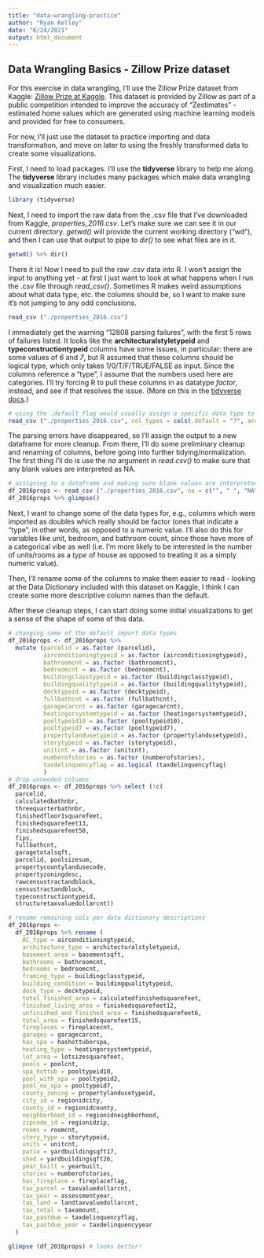 ```yaml
---
title: "data-wrangling-practice"
author: "Ryan Kelley"
date: "6/24/2021"
output: html_document
---
```


## Data Wrangling Basics - Zillow Prize dataset

For this exercise in data wrangling, I'll use the Zillow Prize dataset from Kaggle: [Zillow Prize at Kaggle](kaggle.com/c/zillow-prize-1/data). This dataset is provided by Zillow as part of a public competition intended to improve the accuracy of "Zestimates" - estimated home values which are generated using machine learning models and provided for free to consumers. 

For now, I'll just use the dataset to practice importing and data transformation, and move on later to using the freshly transformed data to create some visualizations. 

First, I need to load packages. I'll use the **tidyverse** library to help me along. The **tidyverse** library includes many packages which make data wrangling and visualization much easier.  

```r
library (tidyverse)
```

Next, I need to import the raw data from the .csv file that I've downloaded from Kaggle, _properties_2016.csv_. Let's make sure we can see it in our current directory. _getwd()_ will provide the current working directory ("wd"), and then I can use that output to pipe to _dir()_ to see what files are in it.

```r
getwd() %>% dir()
```

There it is! Now I need to pull the raw .csv data into R. I won't assign the input to anything yet - at first I just want to look at what happens when I run the .csv file through _read_csv()_. Sometimes R makes weird assumptions about what data type, etc. the columns should be, so I want to make sure it's not jumping to any odd conclusions.

``` r
read_csv ("./properties_2016.csv") 
```

I immediately get the warning "12808 parsing failures", with the first 5 rows of failures listed. It looks like the **architecturalstyletypeid** and **typeconstructiontypeid** columns have some issues, in particular: there are some values of *6* and *7*, but R assumed that these columns should be logical type, which only takes 1/0/T/F/TRUE/FALSE as input. Since the columns reference a "type", I assume that the numbers used here are categories. I'll try forcing R to pull these columns in as datatype *factor*, instead, and see if that resolves the issue. (More on this in the [tidyverse docs](https://readr.tidyverse.org/articles/readr.html#column-specification-1).)

```r
# using the .default flag would usually assign a specific data type to ALL columns unless otherwise specified; using "?" will preserve R's default parsing/guessing except where I override it
read_csv ("./properties_2016.csv", col_types = cols(.default = "?", architecturalstyletypeid = "f", typeconstructiontypeid = "f")) %>% glimpse()
```

The parsing errors have disappeared, so I'll assign the output to a new dataframe for more cleanup. From there, I'll do some preliminary cleanup and renaming of columns, before going into further tidying/normalization. The first thing I'll do is use the *na* argument in _read.csv()_ to make sure that any blank values are interpreted as NA. 

```r
# assigning to a dataframe and making sure blank values are interpreted as NA
df_2016props <- read_csv ("./properties_2016.csv", na = c("", " ", "NA"), col_types = cols(.default = "?", architecturalstyletypeid = "f", typeconstructiontypeid = "f"))
df_2016props %>% glimpse()
```
Next, I want to change some of the data types for, e.g., columns which were imported as doubles which really should be factor (ones that indicate a "type", in other words, as opposed to a numeric value. I'll also do this for variables like unit, bedroom, and bathroom count, since those have more of a categorical vibe as well  (i.e. I'm more likely to be interested in the number of units/rooms as a *type* of house as opposed to treating it as a simply numeric value). 

Then, I'll rename some of the columns to make them easier to read - looking at the Data Dictionary included with this dataset on Kaggle, I think I can create some more descriptive column names than the default. 

After these cleanup steps, I can start doing some initial visualizations to get a sense of the shape of some of this data.

``` r
# changing some of the default import data types
df_2016props <- df_2016props %>% 
  mutate (parcelid = as.factor (parcelid),
          airconditioningtypeid = as.factor (airconditioningtypeid),
          bathroomcnt = as.factor (bathroomcnt),
          bedroomcnt = as.factor (bedroomcnt),
          buildingclasstypeid = as.factor (buildingclasstypeid),
          buildingqualitytypeid = as.factor (buildingqualitytypeid),
          decktypeid = as.factor (decktypeid),
          fullbathcnt = as.factor (fullbathcnt),
          garagecarcnt = as.factor (garagecarcnt),
          heatingorsystemtypeid = as.factor (heatingorsystemtypeid),
          pooltypeid10 = as.factor (pooltypeid10),
          pooltypeid7 = as.factor (pooltypeid7),
          propertylandusetypeid = as.factor (propertylandusetypeid),
          storytypeid = as.factor (storytypeid),
          unitcnt = as.factor (unitcnt),
          numberofstories = as.factor (numberofstories),
          taxdelinquencyflag = as.logical (taxdelinquencyflag)
          )
# drop unneeded columns
df_2016props <- df_2016props %>% select (!c(
  parcelid, 
  calculatedbathnbr, 
  threequarterbathnbr, 
  finishedfloor1squarefeet, 
  finishedsquarefeet13, 
  finishedsquarefeet50, 
  fips, 
  fullbathcnt, 
  garagetotalsqft, 
  parcelid, poolsizesum, 
  propertycountylandusecode, 
  propertyzoningdesc, 
  rawcensustractandblock, 
  censustractandblock, 
  typeconstructiontypeid, 
  structuretaxvaluedollarcnt))

# rename remaining cols per data dictionary descriptions
df_2016props <- 
  df_2016props %>% rename (
    AC_type = airconditioningtypeid,
    architecture_type = architecturalstyletypeid,
    basement_area = basementsqft,
    bathrooms = bathroomcnt,
    bedrooms = bedroomcnt,
    framing_type = buildingclasstypeid,
    building_condition = buildingqualitytypeid,
    deck_type = decktypeid,
    total_finished_area = calculatedfinishedsquarefeet,
    finished_living_area = finishedsquarefeet12,
    unfinished_and_finished_area = finishedsquarefeet6,
    total_area = finishedsquarefeet15,
    fireplaces = fireplacecnt,
    garages = garagecarcnt,
    has_spa = hashottuborspa,
    heating_type = heatingorsystemtypeid,
    lot_area = lotsizesquarefeet,
    pools = poolcnt,
    spa_hottub = pooltypeid10,
    pool_with_spa = pooltypeid2,
    pool_no_spa = pooltypeid7,
    county_zoning = propertylandusetypeid,
    city_id = regionidcity,
    county_id = regionidcounty,
    neighborhood_id = regionidneighborhood,
    zipcode_id = regionidzip,
    rooms = roomcnt,
    story_type = storytypeid,
    units = unitcnt,
    patio = yardbuildingsqft17,
    shed = yardbuildingsqft26,
    year_built = yearbuilt,
    stories = numberofstories,
    has_fireplace = fireplaceflag,
    tax_parcel = taxvaluedollarcnt,
    tax_year = assessmentyear,
    tax_land = landtaxvaluedollarcnt,
    tax_total = taxamount,
    tax_pastdue = taxdelinquencyflag,
    tax_pastdue_year = taxdelinquencyyear
  )

glimpse (df_2016props) # looks better!
```
